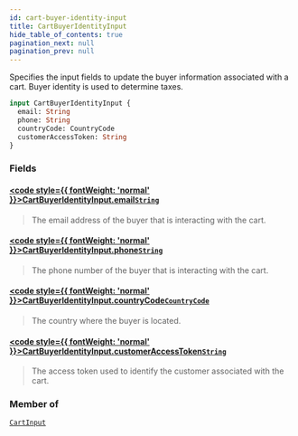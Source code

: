 ```yaml
---
id: cart-buyer-identity-input
title: CartBuyerIdentityInput
hide_table_of_contents: true
pagination_next: null
pagination_prev: null
---
```








Specifies the input fields to update the buyer information associated with a cart.
Buyer identity is used to determine taxes.

```graphql
input CartBuyerIdentityInput {
  email: String
  phone: String
  countryCode: CountryCode
  customerAccessToken: String
}
```


### Fields

#### [<code style={{ fontWeight: 'normal' }}>CartBuyerIdentityInput.<b>email</b></code>](#)<Bullet />[`String`](/scalars/string) <Badge class="secondary" text="scalar"/>
> The email address of the buyer that is interacting with the cart.
> 

#### [<code style={{ fontWeight: 'normal' }}>CartBuyerIdentityInput.<b>phone</b></code>](#)<Bullet />[`String`](/scalars/string) <Badge class="secondary" text="scalar"/>
> The phone number of the buyer that is interacting with the cart.
> 

#### [<code style={{ fontWeight: 'normal' }}>CartBuyerIdentityInput.<b>countryCode</b></code>](#)<Bullet />[`CountryCode`](/enums/country-code) <Badge class="secondary" text="enum"/>
> The country where the buyer is located.
> 

#### [<code style={{ fontWeight: 'normal' }}>CartBuyerIdentityInput.<b>customerAccessToken</b></code>](#)<Bullet />[`String`](/scalars/string) <Badge class="secondary" text="scalar"/>
> The access token used to identify the customer associated with the cart.
> 



### Member of

[`CartInput`](/inputs/cart-input)  <Badge class="secondary" text="input"/>



